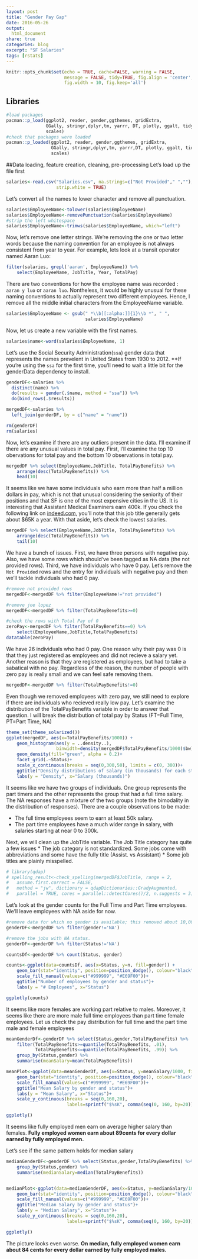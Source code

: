 ```yaml
---
layout: post
title: "Gender Pay Gap"
date: 2016-05-26
output:
  html_document
share: true
categories: blog
excerpt: "SF Salaries"
tags: [rstats]
---
```


```r
knitr::opts_chunk$set(echo = TRUE, cache=FALSE, warning = FALSE, 
                      message = FALSE, tidy=TRUE, fig.align = 'center', 
                      fig.width = 10, fig.keep='all')


```

## Libraries
```r
#load packages
pacman::p_load(ggplot2, reader, gender,ggthemes, gridExtra, 
               GGally, stringr,dplyr,tm, yarrr, DT, plotly, ggalt, tidyr,
               scales)
#check that packages were loaded
pacman::p_loaded(ggplot2, reader, gender,ggthemes, gridExtra, 
                 GGally, stringr,dplyr,tm, yarrr,DT, plotly, ggalt, tidyr,
                 scales)
```

##Data loading, feature creation, cleaning, pre-processing
Let's load up the file first

```r
salaries<-read.csv("Salaries.csv", na.strings=c("Not Provided"," ",""), 
                   strip.white = TRUE)
```

Let's convert all the names to lower character and remove all punctuation. 

```r
salaries$EmployeeName<-tolower(salaries$EmployeeName)
salaries$EmployeeName<-removePunctuation(salaries$EmployeeName)
#strip the left whitespace
salaries$EmployeeName<-trimws(salaries$EmployeeName, which="left")
```

Now, let's remove one letter strings. We're removing the one or two letter words because the naming convention for an employee is not always consistent from year to year. For example, lets look at a transit operator named Aaran Luo:

```r
filter(salaries, grepl('aaran', EmployeeName)) %>% 
    select(EmployeeName, JobTitle, Year, TotalPay)
```

There are two conventions for how the employee name was recorded : `aaran y luo` or `aaran luo`. Nontheless, it would be highly unusual for these naming conventions to actually represent two different employees. Hence, I remove all the middle initial characters from the EmployeeName variable.

```r
salaries$EmployeeName <- gsub(" *\\b[[:alpha:]]{1}\\b *", " ", 
                              salaries$EmployeeName) 
```

Now, let us create a new variable with the first names.

```r
salaries$name<-word(salaries$EmployeeName, 1)
```

Let's use the Social Security Administration(`ssa`) gender data that represents the names prevelent in United States from 1930 to 2012. **If you're using the `ssa` for the first time, you'll need to wait a little bit for the genderData dependency to install.

```r
genderDF<-salaries %>% 
  distinct(name) %>% 
  do(results = gender(.$name, method = "ssa")) %>% 
  do(bind_rows(.$results))

mergedDF<-salaries %>% 
  left_join(genderDF, by = c("name" = "name"))

rm(genderDF)
rm(salaries)
```

Now, let's examine if there are any outliers present in the data. I'll examine if there are any unusual values in total pay. First, I'll examine the top 10 obervations for total pay and the bottom 10 observations in total pay. 

```r
mergedDF %>% select(EmployeeName,JobTitle, TotalPayBenefits) %>%
    arrange(desc(TotalPayBenefits)) %>%
    head(10)
```

It seems like we have some individuals who earn more than half a million dollars in pay, which is not that unusual considering the seniority of their positions and that SF is one of the most expensive cities in the US. It is interesting that Assistant Medical Examiners earn 400k. If you check the following link on [indeed.com](http://www.indeed.com/salary/q-Assistant-Medical-Examiner-l-San-Francisco,-CA.html), you'll note that this job title generally gets about $65K a year. With that aside, let's check the lowest salaries.

```r
mergedDF %>% select(EmployeeName,JobTitle, TotalPayBenefits) %>%
    arrange(desc(TotalPayBenefits)) %>%
    tail(10)
```

We have a bunch of issues. First, we have three persons with negative pay. Also, we have some rows which should've been tagged as NA data (the not provided rows). Third, we have individuals who have 0 pay. Let's remove the `Not Provided` rows and the entry for individuals with negative pay and then we'll tackle individuals who had 0 pay. 

```r
#remove not provided rows
mergedDF<-mergedDF %>% filter(EmployeeName!="not provided")

#remove joe lopez
mergedDF<-mergedDF %>% filter(TotalPayBenefits>=0)

#check the rows with Total Pay of 0
zeroPay<-mergedDF %>% filter(TotalPayBenefits==0) %>%
    select(EmployeeName,JobTitle,TotalPayBenefits)
datatable(zeroPay)
```

We have 26 individuals who had 0 pay. One reason why their pay was 0 is that they just registered as employees and did not recieve a salary yet. Another reason is that they are registered as employees, but had to take a sabatical with no pay. Regardless of the reason, the number of people with zero pay is really small and we can feel safe removing them.

```r
mergedDF<-mergedDF %>% filter(TotalPayBenefits!=0)
```

Even though we removed employees with zero pay, we still need to explore if there are individuals who recieved really low pay. Let's examine the distribution of the TotalPayBenefits variable in order to answer that question. I will break the distribution of total pay by Status (FT=Full Time, PT=Part Time, NA)

```r
theme_set(theme_solarized())
ggplot(mergedDF, aes(x=TotalPayBenefits/1000)) +
    geom_histogram(aes(y = ..density..), 
                   binwidth=density(mergedDF$TotalPayBenefits/1000)$bw) +
    geom_density(fill="green", alpha = 0.2)+
    facet_grid(.~Status)+
    scale_x_continuous(breaks = seq(0,300,50), limits = c(0, 300))+
    ggtitle("Density distributions of salary (in thousands) for each status")+
    labs(y = "Density", x="Salary (thousands)")
```

It seems like we have two groups of individuals. One group represents the part timers and the other represents the group that had a full time salary. The NA responses have a mixture of the two groups (note the bimodality in the distribution of responses). There are a couple observations to be made:

* The full time employees seem to earn at least 50k salary. 
* The part time employees have a much wider range in salary, with salaries starting at near 0 to 300k. 


Next, we will clean up the JobTitle variable. The Job Title category has quite a few issues
* The job category is not standardized. Some jobs come with abbreviations and some have the fully title (Assist. vs Assistant)
* Some job titles are plainly misspelled. 


```r
# library(qdap)
# spelling_result<-check_spelling(mergedDF$JobTitle, range = 2, 
#   assume.first.correct = FALSE,
#   method = "jw", dictionary = qdapDictionaries::GradyAugmented,
#   parallel = TRUE, cores = parallel::detectCores()/2, n.suggests = 3)
```





Let's look at the gender counts for the Full Time and Part Time employees. We'll leave employees with NA aside for now. 

```r
#remove data for which no gender is available; this removed about 10,000 observations.
genderDF<-mergedDF %>% filter(gender!='NA')

#remove the jobs with NA status.
genderDF<-genderDF %>% filter(Status!='NA')
```


```r
countsDf<-genderDF %>% count(Status, gender) 

counts<-ggplot(data=countsDf, aes(x=Status, y=n, fill=gender)) +
    geom_bar(stat="identity", position=position_dodge(), colour="black") +
    scale_fill_manual(values=c("#999999", "#E69F00"))+
    ggtitle("Number of employees by gender and status")+
    labs(y = "# Employees", x="Status")
```

 
```r
ggplotly(counts)
```


It seems like more females are working part relative to males. Moreover, it seems like there are more male full time employees than part time female employees. Let us check the pay distribution for full time and the part time male and female employees

```r
meanGenderDf<-genderDF %>% select(Status,gender,TotalPayBenefits) %>% 
    filter(TotalPayBenefits>=quantile(TotalPayBenefits, .01), 
           TotalPayBenefits<=quantile(TotalPayBenefits, .99)) %>%
    group_by(Status,gender) %>%
    summarise(meanSalary=mean(TotalPayBenefits))

meanPlot<-ggplot(data=meanGenderDf, aes(x=Status, y=meanSalary/1000, fill=gender)) +
    geom_bar(stat="identity", position=position_dodge(), colour="black") +
    scale_fill_manual(values=c("#999999", "#E69F00"))+
    ggtitle("Mean Salary by gender and status")+
    labs(y = "Mean Salary", x="Status")+
    scale_y_continuous(breaks = seq(0,160,20),
                       labels=sprintf("$%sK", comma(seq(0, 160, by=20))))

ggplotly()

```

It seems like fully employed men earn on average higher salary than females. **Fully employed women earn about 89cents for every dollar earned by fully employed men.**


Let's see if the same pattern holds for median salary

```r
medianGenderDF<-genderDF %>% select(Status,gender,TotalPayBenefits) %>% 
    group_by(Status,gender) %>%
    summarise(medianSalary=median(TotalPayBenefits))


medianPlot<-ggplot(data=medianGenderDF, aes(x=Status, y=medianSalary/1000, fill=gender)) +
    geom_bar(stat="identity", position=position_dodge(), colour="black") +
    scale_fill_manual(values=c("#999999", "#E69F00"))+
    ggtitle("Median Salary by gender and status")+
    labs(y = "Median Salary", x="Status")+
    scale_y_continuous(breaks = seq(0,160,20),
                       labels=sprintf("$%sK", comma(seq(0, 160, by=20))))

ggplotly()
```


The picture looks even worse. **On median, fully employed women earn about 84 cents for every dollar earned by fully employed males.**



